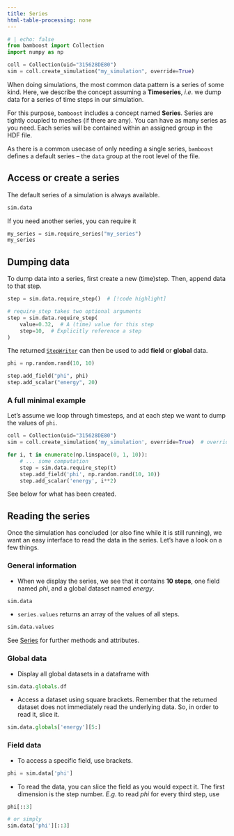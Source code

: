 ```yaml
---
title: Series
html-table-processing: none
---
```

```python
# | echo: false
from bamboost import Collection
import numpy as np

coll = Collection(uid="315628DE80")
sim = coll.create_simulation("my_simulation", override=True)
```

When doing simulations, the most common data pattern is a series of some kind. Here, we
describe the concept assuming a **Timeseries**, $i.e.$ we dump data for a series of time
steps in our simulation.

For this purpose, `bamboost` includes a concept named **Series**. Series are tightly
coupled to meshes (if there are any).
You can have as many series as you need. Each series will be contained within an assigned
group in the HDF file.

As there is a common usecase of only needing a single series, `bamboost` defines a default
series -- the `data` group at the root level of the file.


## Access or create a series

The default series of a simulation is always available.

```python
sim.data
```

If you need another series, you can require it
```python
my_series = sim.require_series("my_series")
my_series
```


## Dumping data

To dump data into a series, first create a new (time)step. Then, append data to that step.
```python
step = sim.data.require_step()  # [!code highlight]

# require_step takes two optional arguments
step = sim.data.require_step(
    value=0.32,  # A (time) value for this step
    step=10,  # Explicitly reference a step
)
```

The returned [`StepWriter`](/apidocs/core/simulation/series#StepWriter) can then be used
to add **field** or **global** data.

```python
phi = np.random.rand(10, 10)

step.add_field("phi", phi)
step.add_scalar("energy", 20)
```


### A full minimal example

Let's assume we loop through timesteps, and at each step we want to dump the values of
`phi`.

```python
coll = Collection(uid="315628DE80")
sim = coll.create_simulation('my_simulation', override=True)  # override replaces a previous simulation with the same name

for i, t in enumerate(np.linspace(0, 1, 10)):
    # ... some computation
    step = sim.data.require_step(t)
    step.add_field('phi', np.random.rand(10, 10))
    step.add_scalar('energy', i**2)
```

See below for what has been created.


## Reading the series

Once the simulation has concluded (or also fine while it is still running), we want an
easy interface to read the data in the series. Let's have a look on a few things.

### General information

- When we display the series, we see that it contains **10 steps**, one field named _phi_, 
and a global dataset named _energy_.
```python
sim.data
```

- `series.values` returns an array of the values of all steps.
```python
sim.data.values
```

See [Series](/apidocs/core/simulation/series#Series) for further methods and attributes.

### Global data

- Display all global datasets in a dataframe with
```python
sim.data.globals.df
```

- Access a dataset using square brackets. Remember that the returned dataset does not
  immediately read the underlying data. So, in order to read it, slice it.
```python
sim.data.globals['energy'][5:]
```


### Field data

- To access a specific field, use brackets.
```python
phi = sim.data['phi']
```

- To read the data, you can slice the field as you would expect it. The first dimension is
  the step number. $E.g.$ to read _phi_ for every third step, use
```python
phi[::3]

# or simply
sim.data['phi'][::3]
```
